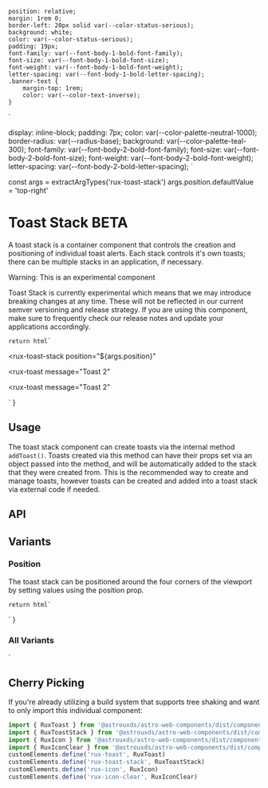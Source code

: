     position: relative;
    margin: 1rem 0;
    border-left: 20px solid var(--color-status-serious);
    background: white;
    color: var(--color-status-serious);
    padding: 19px;
    font-family: var(--font-body-1-bold-font-family);
    font-size: var(--font-body-1-bold-font-size);
    font-weight: var(--font-body-1-bold-font-weight);
    letter-spacing: var(--font-body-1-bold-letter-spacing);
    .banner-text {
        margin-top: 1rem;
        color: var(--color-text-inverse);
    }
`

  display: inline-block;
  padding: 7px;
  color: var(--color-palette-neutral-1000);
  border-radius: var(--radius-base);
  background: var(--color-palette-teal-300);
      font-family: var(--font-body-2-bold-font-family);
    font-size: var(--font-body-2-bold-font-size);
    font-weight: var(--font-body-2-bold-font-weight);
    letter-spacing: var(--font-body-2-bold-letter-spacing);
`

const args = extractArgTypes('rux-toast-stack')
args.position.defaultValue = 'top-right'

<Meta of={ToastStackStories} />

# Toast Stack <BetaTag>BETA</BetaTag>

A toast stack is a container component that controls the creation and positioning of individual toast alerts. Each stack controls it's own toasts; there can be multiple stacks in an application, if necessary.

<StyledDiv>
  <div>Warning: This is an experimental component</div>

  <p class="banner-text">
    Toast Stack is currently experimental which means that we may introduce breaking changes at any time.
    These will not be reflected in our current semver versioning and release strategy.
    If you are using this component, make sure to frequently check our release notes and update your
    applications accordingly.
  </p>
</StyledDiv>

    return html`
<rux-toast-stack
    position="${args.position}"
>
  <rux-toast
      message="Toast 2"
  ></rux-toast>
  <rux-toast
      message="Toast 2"
  ></rux-toast>
</rux-toast-stack>
    `
}

<Canvas>
  <Story of={ToastStackStories.Default_} />
</Canvas>

## Usage

The toast stack component can create toasts via the internal method `addToast()`. Toasts created via this method can have their props set via an object passed into the method, and will be automatically added to the stack that they were created from. This is the recommended way to create and manage toasts, however toasts can be created and added into a toast stack via external code if needed.

## API

<Controls />

## Variants

### Position

The toast stack can be positioned around the four corners of the viewport by setting values using the position prop.

    return html`
  <rux-toast-stack
        position="${args.position}"
    >
      <rux-toast
          message="Toast 2"
      ></rux-toast>
      <rux-toast
          message="Toast 2"
      ></rux-toast>
  </rux-toast-stack>
    `
}

<Canvas>
  <Story of={ToastStackStories.Position} />
</Canvas>

### All Variants

<style>
    .wrapper {
        margin-bottom: 1rem;
    }
</style>
<section>
  <div class="wrapper">
      <rux-toast-stack
            position="top-right"
        >
          <rux-toast
              message="Toast 1"
          ></rux-toast>
          <rux-toast
              message="Toast 2"
          ></rux-toast>
      </rux-toast-stack>
      <rux-toast-stack
            position="top-left"
        >
          <rux-toast
              message="Toast 1"
          ></rux-toast>
          <rux-toast
              message="Toast 2"
          ></rux-toast>
      </rux-toast-stack>
      <rux-toast-stack
            position="bottom-right"
        >
          <rux-toast
              message="Toast 1"
          ></rux-toast>
          <rux-toast
              message="Toast 2"
          ></rux-toast>
      </rux-toast-stack>
      <rux-toast-stack
            position="bottom-left"
        >
          <rux-toast
              message="Toast 1"
          ></rux-toast>
          <rux-toast
              message="Toast 2"
          ></rux-toast>
      </rux-toast-stack>
    </div>
</section>
`

<Canvas>
  <Story of={ToastStackStories.AllVariants_} />
</Canvas>

## Cherry Picking

If you're already utilizing a build system that supports tree shaking and want to only import this individual component:

```js
import { RuxToast } from '@astrouxds/astro-web-components/dist/components/rux-toast'
import { RuxToastStack } from '@astrouxds/astro-web-components/dist/components/rux-toast-stack'
import { RuxIcon } from '@astrouxds/astro-web-components/dist/components/rux-icon'
import { RuxIconClear } from '@astrouxds/astro-web-components/dist/components/rux-icon-clear'
customElements.define('rux-toast', RuxToast)
customElements.define('rux-toast-stack', RuxToastStack)
customElements.define('rux-icon', RuxIcon)
customElements.define('rux-icon-clear', RuxIconClear)
```
